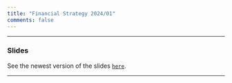 ```yaml
---
title: "Financial Strategy 2024/01"
comments: false
---
```


___

###  Slides

See the newest version of the slides  [`here`](https://henriquemartins.net/teaching/financial_strategy/).



___